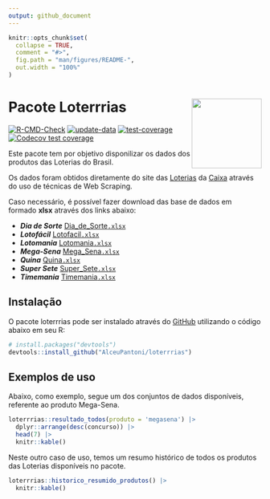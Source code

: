 ```yaml
---
output: github_document
---
```


<!-- README.md is generated from README.Rmd. Please edit that file -->

```r
knitr::opts_chunk$set(
  collapse = TRUE,
  comment = "#>",
  fig.path = "man/figures/README-",
  out.width = "100%"
)
```

# Pacote Loterrrias <img src="man/figures/logo.png" align="right" height="139" />

<!-- badges: start -->
[![R-CMD-Check](https://github.com/AlceuPantoni/loterrrias/actions/workflows/R-CMD-check.yaml/badge.svg?branch=main)](https://github.com/AlceuPantoni/loterrrias/actions/workflows/R-CMD-check.yaml) [![update-data](https://github.com/AlceuPantoni/loterrrias/actions/workflows/atualizar-dados.yml/badge.svg)](https://github.com/AlceuPantoni/loterrrias/actions/workflows/atualizar-dados.yml) [![test-coverage](https://github.com/AlceuPantoni/loterrrias/actions/workflows/test-coverage.yaml/badge.svg?branch=main)](https://github.com/AlceuPantoni/loterrrias/actions/workflows/test-coverage.yaml) [![Codecov test coverage](https://codecov.io/gh/AlceuPantoni/loterrrias/branch/master/graph/badge.svg)](https://codecov.io/gh/AlceuPantoni/loterrrias?branch=master)
<!-- badges: end -->

Este pacote tem por objetivo disponilizar os dados dos produtos das Loterias do
Brasil.

Os dados foram obtidos diretamente do site das [Loterias](https://loterias.caixa.gov.br/Paginas/default.aspx) da [Caixa](https://www.caixa.gov.br/Paginas/home-caixa.aspx) através do uso de
técnicas de Web Scraping.

Caso necessário, é possível fazer download das base de dados em formado __xlsx__
através dos links abaixo:

  - *__Dia de Sorte__* [Dia_de_Sorte`.xlsx`](https://raw.githubusercontent.com/AlceuPantoni/loterrrias/main/data-raw/resultados_diadesorte.xlsx)
  - *__Lotofácil__* [Lotofacil`.xlsx`](https://raw.githubusercontent.com/AlceuPantoni/loterrrias/main/data-raw/resultados_lotofacil.xlsx)
  - *__Lotomania__* [Lotomania`.xlsx`](https://raw.githubusercontent.com/AlceuPantoni/loterrrias/main/data-raw/resultados_lotomania.xlsx)
  - *__Mega-Sena__* [Mega_Sena`.xlsx`](https://raw.githubusercontent.com/AlceuPantoni/loterrrias/main/data-raw/resultados_megasena.xlsx)
  - *__Quina__* [Quina`.xlsx`](https://raw.githubusercontent.com/AlceuPantoni/loterrrias/main/data-raw/resultados_quina.xlsx)
  - *__Super Sete__* [Super_Sete`.xlsx`](https://raw.githubusercontent.com/AlceuPantoni/loterrrias/main/data-raw/resultados_supersete.xlsx)
  - *__Timemania__* [Timemania`.xlsx`](https://raw.githubusercontent.com/AlceuPantoni/loterrrias/main/data-raw/resultados_timemania.xlsx)

## Instalação

O pacote loterrrias pode ser instalado através do [GitHub](https://github.com/)
utilizando o código abaixo em seu R:

``` r
# install.packages("devtools")
devtools::install_github("AlceuPantoni/loterrrias")
```

## Exemplos de uso

Abaixo, como exemplo, segue um dos conjuntos de dados disponíveis, referente ao
produto Mega-Sena.

```r
loterrrias::resultado_todos(produto = 'megasena') |> 
  dplyr::arrange(desc(concurso)) |> 
  head(7) |> 
  knitr::kable()
```

Neste outro caso de uso, temos um resumo histórico de todos os produtos das
Loterias disponíveis no pacote.

```r
loterrrias::historico_resumido_produtos() |> 
  knitr::kable()
```
